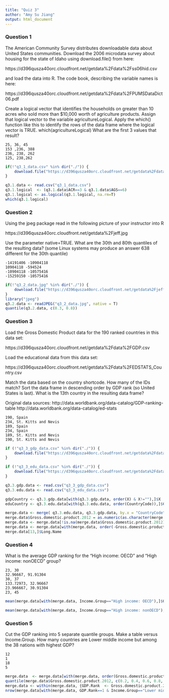 ```yaml
---
title: "Quiz 3"
author: "Amy Su Jiang"
output: html_document
---
```


### Question 1
The American Community Survey distributes downloadable data about United States communities. Download the 2006 microdata survey about housing for the state of Idaho using download.file() from here:

https://d396qusza40orc.cloudfront.net/getdata%2Fdata%2Fss06hid.csv

and load the data into R. The code book, describing the variable names is here:

https://d396qusza40orc.cloudfront.net/getdata%2Fdata%2FPUMSDataDict06.pdf

Create a logical vector that identifies the households on greater than 10 acres who sold more than $10,000 worth of agriculture products. Assign that logical vector to the variable agricultureLogical. Apply the which() function like this to identify the rows of the data frame where the logical vector is TRUE. which(agricultureLogical) What are the first 3 values that result?

    25, 36, 45
    153 ,236, 388
    236, 238, 262
    125, 238,262

```r
if(!"q3_1_data.csv" %in% dir("./")) {
    download.file("https://d396qusza40orc.cloudfront.net/getdata%2Fdata%2Fss06hid.csv", "q3_1_data.csv", method="curl")   
}

q3.1.data <- read.csv("q3_1_data.csv")
q3.1.logical  <- (q3.1.data$ACR==3 & q3.1.data$AGS==6)
q3.1.logical <- as.logical(q3.1.logical, na.rm=T)
which(q3.1.logical)
```

### Question 2

Using the jpeg package read in the following picture of your instructor into R

https://d396qusza40orc.cloudfront.net/getdata%2Fjeff.jpg

Use the parameter native=TRUE. What are the 30th and 80th quantiles of the resulting data? (some Linux systems may produce an answer 638 different for the 30th quantile)

    -14191406 -10904118
    10904118 -594524
    -10904118 -10575416
    -15259150 -10575416
    
```r
if(!"q3_2_data.jpg" %in% dir("./")) {
    download.file("https://d396qusza40orc.cloudfront.net/getdata%2Fjeff.jpg", "q3_2_data.jpg", method="curl")
}
library("jpeg")
q3.2.data <- readJPEG("q3_2_data.jpg", native = T)
quantile(q3.2.data, c(0.3, 0.8))
```

### Question 3

Load the Gross Domestic Product data for the 190 ranked countries in this data set:

https://d396qusza40orc.cloudfront.net/getdata%2Fdata%2FGDP.csv

Load the educational data from this data set:

https://d396qusza40orc.cloudfront.net/getdata%2Fdata%2FEDSTATS_Country.csv

Match the data based on the country shortcode. How many of the IDs match? Sort the data frame in descending order by GDP rank (so United States is last). What is the 13th country in the resulting data frame?

Original data sources:
http://data.worldbank.org/data-catalog/GDP-ranking-table
http://data.worldbank.org/data-catalog/ed-stats

    190, Spain
    234, St. Kitts and Nevis
    189, Spain
    234, Spain
    189, St. Kitts and Nevis
    190, St. Kitts and Nevis

```r
if (!"q3_3_gdp_data.csv" %in% dir("./")) {
    download.file("https://d396qusza40orc.cloudfront.net/getdata%2Fdata%2FGDP.csv","q3_3_gdp_data.csv", method="curl")    
}

if (!"q3_3_edu_data.csv" %in% dir("./")) {
    download.file("https://d396qusza40orc.cloudfront.net/getdata%2Fdata%2FEDSTATS_Country.csv","q3_3_edu_data.csv", method="curl")    
}

q3.3.gdp.data <- read.csv("q3_3_gdp_data.csv")
q3.3.edu.data <- read.csv("q3_3_edu_data.csv")

gdpCountry <- q3.3.gdp.data[with(q3.3.gdp.data, order(X) & X!=""),]$X
eduCountry <- q3.3.edu.data[with(q3.3.edu.data, order(CountryCode)),]$CountryCode

merge.data <- merge( q3.3.edu.data, q3.3.gdp.data, by.x = "CountryCode", by.y = "X")
merge.data$Gross.domestic.product.2012 = as.numeric(as.character(merge.data$Gross.domestic.product.2012))
merge.data <- merge.data[!is.na(merge.data$Gross.domestic.product.2012), ]
merge.data <- merge.data[with(merge.data, order(-Gross.domestic.product.2012)),]
merge.data[13,]$Long.Name
```

### Question 4
 
What is the average GDP ranking for the "High income: OECD" and "High income: nonOECD" group?

    23, 30
    32.96667, 91.91304
    30, 37
    133.72973, 32.96667
    23.966667, 30.91304
    23, 45

```r
mean(merge.data[with(merge.data, Income.Group=="High income: OECD"),]$Gross.domestic.product.2012)

mean(merge.data[with(merge.data, Income.Group=="High income: nonOECD"),]$Gross.domestic.product.2012)
```

### Question 5

Cut the GDP ranking into 5 separate quantile groups. Make a table versus Income.Group. How many countries are Lower middle income but among the 38 nations with highest GDP?

    12
    1
    18
    5

```r
merge.data  <- merge.data[with(merge.data, order(Gross.domestic.product.2012)),]
quantile(merge.data$Gross.domestic.product.2012, c(0.2, 0.4, 0.6, 0.8, 1.0))
merge.data <- within(merge.data, {GDP.Rank  <- Gross.domestic.product.2012%/%38.6 + 1})
nrow(merge.data[with(merge.data, GDP.Rank==1 & Income.Group=="Lower middle income"),])
```